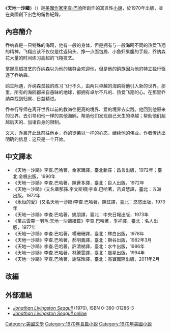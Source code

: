 {{Unreferenced|time=2019-02-07T12:16:40+00:00}}
{{noteTA
|1=zh-cn:海鸥乔纳森; zh-tw:天地一沙鷗;
|2=zh-cn:理查德·巴赫; zh-tw:李查·巴哈;
}}
{{Infobox Book 
| name          = 天地一沙鷗
| title_orig    = ''Jonathan Livingston Seagull''
| translator    = 
| image         = Johnathan Livingston Seagull.jpg
| image_caption = 封面
| author        = [[李查·巴哈|李查·巴哈]]
| illustrator   = Russel Munson
| cover_artist  = 
| country       = 
| language      = [[英語|英語]]
| series        = 
| subject       = life of Jonathan Livingston Seagull
| genre         = [[靈性|靈性]]<br />[[自我實現|自我實現]]<br />[[中篇小說|中篇小說]]
| publisher     = Avon Books
| release_date  = 1970
| media_type    = 
| pages         = 127 (paperback edition)
| isbn          = ISBN 0-380-01286-3 (paperback edition)
| preceded_by   = 
| followed_by   = 
}}
《'''天地一沙鷗'''》（{{Lang-en|''Jonathan Livingston Seagull''}}）是[[美國|美國]][[作家|作家]][[理查德·巴赫|李查·巴哈]]所創作的寓言性[[小說|小說]]，於1970年出版，並在美國創下出色的銷售紀錄。

==內容簡介==
乔纳森是一只特殊的海鸥，他有一般的身体，但是拥有与一般海鸥不同的热爱飞翔的精神。飞翔应该不仅仅是往返码头、挣一点面包屑、小鱼虾果腹的手段，乔纳森花大量的时间练习高超的飞翔技艺。

掌握高超技艺的乔纳森以为他的族群会欢迎他，但是他的鸥族因为他的特立独行驱逐了乔纳森。

鸥生际遇，乔纳森孤独的练习飞行不久，由两只卓越的海鸥将他引入新的世界，那里，所有的海鸥都来自愚昧的地球，都拥有卓尔不凡的、热爱飞翔的心。在那里乔纳森找到归属、日益精进。

乔奉行导师在离开世界以前的教诲往更高的境界、爱的境界去实践。他回到他原来的世界，去引导和他一样的其他海鸥，帮助他们发现自己天生的卓越；帮助他们超越后天的、加诸自身的限制。

文末，乔离开此处前往他乡，乔的徒弟以一样的心态，继续他的伟业。作者传达出明确的信息：这只是一个开始。
==中文譯本==
*《天地一沙鷗》李查.巴哈著，金家驊譯，臺北新莊：昌言出版，1972年；臺北:金楓出版，1990年 
*《天地一沙鷗》李查.巴哈著，陳蒼多譯，臺北：巨人出版，1972年
*《天地一沙鷗》(又名章那孫.李文斯頓)李查.巴哈著，呂貞慧譯，臺北：五洲出版，1972年
*《永恒的愛》(又名天地一沙鷗)李查.巴哈著，陳虹譯，臺北：悠悠出版，1973年 
*《天地一沙鷗》李查.巴哈著，姚朋譯，臺北：中央日報出版，1973年 
*《萬古雲霄一羽毛:天地一沙鷗續篇》李查.巴哈著，季祥譯，臺北：名人出版，1977年 
*《天地一沙鷗》李查.巴哈著，楊珊珊譯，臺北：林白出版，1978年 
*《天地一沙鷗》李查.巴哈著，郝明義譯，臺北：獅谷出版，1982年3月 
*《天地一沙鷗》李查.巴哈著，許清梯譯，臺北：水牛出版，1986年  
*《天地一沙鷗》李查.巴哈著，林騰雲譯，臺北：晨星出版，1994年  
*《天地一沙鷗》李查.巴哈著，謝瑤玲譯，臺北：高寶國際出版，2011年2月 
== 改編 ==

== 外部連結 ==
* [http://www.amazon.com/dp/0743278909 ''Jonathan Livingston Seagull''] {{Wayback|url=http://www.amazon.com/dp/0743278909 |date=20080608043957 }} (1970), ISBN 0-380-01286-3
* [http://www.crookedbush.com/cgi-bin/bookviewer.pl?bookname=jonathon_livingston_seagull ''Jonathan Livingston Seagull'' online] {{Wayback|url=http://www.crookedbush.com/cgi-bin/bookviewer.pl?bookname=jonathon_livingston_seagull |date=20160310024040 }}

{{Authority control}}
{{DEFAULTSORT:Jonathan Livingston Seagull}}

[[Category:美國文學|Category:美國文學]]
[[Category:1970年長篇小說|Category:1970年長篇小說]]
[[Category:1970年美國小說|Category:1970年美國小說]]